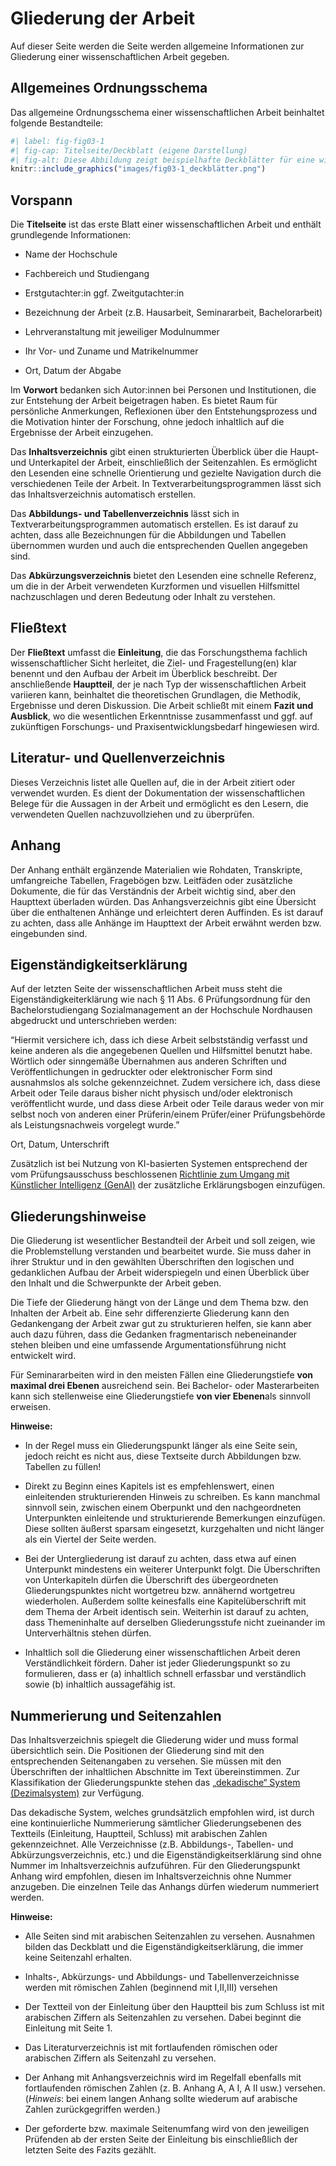 # Gliederung der Arbeit {#sec-B-gliederung}

Auf dieser Seite werden die Seite werden allgemeine Informationen zur Gliederung einer wissenschaftlichen Arbeit gegeben.

## Allgemeines Ordnungsschema

Das allgemeine Ordnungsschema einer wissenschaftlichen Arbeit beinhaltet folgende Bestandteile:

```r
#| label: fig-fig03-1
#| fig-cap: Titelseite/Deckblatt (eigene Darstellung)
#| fig-alt: Diese Abbildung zeigt beispielhafte Deckblätter für eine wissenchaftliche Hausarbeit.
knitr::include_graphics("images/fig03-1_deckblätter.png")
```

::: panel-tabset
## Vorspann

Die **Titelseite** ist das erste Blatt einer wissenschaftlichen Arbeit und enthält grundlegende Informationen:

-   Name der Hochschule

-   Fachbereich und Studiengang

-   Erstgutachter:in ggf. Zweitgutachter:in

-   Bezeichnung der Arbeit (z.B. Hausarbeit, Seminararbeit, Bachelorarbeit)

-   Lehrveranstaltung mit jeweiliger Modulnummer

-   Ihr Vor- und Zuname und Matrikelnummer

-   Ort, Datum der Abgabe

Im **Vorwort** bedanken sich Autor:innen bei Personen und Institutionen, die zur Entstehung der Arbeit beigetragen haben. Es bietet Raum für persönliche Anmerkungen, Reflexionen über den Entstehungsprozess und die Motivation hinter der Forschung, ohne jedoch inhaltlich auf die Ergebnisse der Arbeit einzugehen.

Das **Inhaltsverzeichnis** gibt einen strukturierten Überblick über die Haupt- und Unterkapitel der Arbeit, einschließlich der Seitenzahlen. Es ermöglicht den Lesenden eine schnelle Orientierung und gezielte Navigation durch die verschiedenen Teile der Arbeit. In Textverarbeitungsprogrammen lässt sich das Inhaltsverzeichnis automatisch erstellen.

Das **Abbildungs- und Tabellenverzeichnis** lässt sich in Textverarbeitungsprogrammen automatisch erstellen. Es ist darauf zu achten, dass alle Bezeichnungen für die Abbildungen und Tabellen übernommen wurden und auch die entsprechenden Quellen angegeben sind.

Das **Abkürzungsverzeichnis** bietet den Lesenden eine schnelle Referenz, um die in der Arbeit verwendeten Kurzformen und visuellen Hilfsmittel nachzuschlagen und deren Bedeutung oder Inhalt zu verstehen.

## Fließtext

Der **Fließtext** umfasst die **Einleitung**, die das Forschungsthema fachlich wissenschaftlicher Sicht herleitet, die Ziel- und Fragestellung(en) klar benennt und den Aufbau der Arbeit im Überblick beschreibt. Der anschließende **Hauptteil**, der je nach Typ der wissenschaftlichen Arbeit variieren kann, beinhaltet die theoretischen Grundlagen, die Methodik, Ergebnisse und deren Diskussion. Die Arbeit schließt mit einem **Fazit und Ausblick**, wo die wesentlichen Erkenntnisse zusammenfasst und ggf. auf zukünftigen Forschungs- und Praxisentwicklungsbedarf hingewiesen wird.

## Literatur- und Quellenverzeichnis

Dieses Verzeichnis listet alle Quellen auf, die in der Arbeit zitiert oder verwendet wurden. Es dient der Dokumentation der wissenschaftlichen Belege für die Aussagen in der Arbeit und ermöglicht es den Lesern, die verwendeten Quellen nachzuvollziehen und zu überprüfen.

## Anhang

Der Anhang enthält ergänzende Materialien wie Rohdaten, Transkripte, umfangreiche Tabellen, Fragebögen bzw. Leitfäden oder zusätzliche Dokumente, die für das Verständnis der Arbeit wichtig sind, aber den Haupttext überladen würden. Das Anhangsverzeichnis gibt eine Übersicht über die enthaltenen Anhänge und erleichtert deren Auffinden. Es ist darauf zu achten, dass alle Anhänge im Haupttext der Arbeit erwähnt werden bzw. eingebunden sind.

## Eigenständigkeitserklärung

Auf der letzten Seite der wissenschaftlichen Arbeit muss steht die Eigenständigkeiterklärung wie nach § 11 Abs. 6 Prüfungsordnung für den Bachelorstudiengang Sozialmanagement an der Hochschule Nordhausen abgedruckt und unterschrieben werden:

"Hiermit versichere ich, dass ich diese Arbeit selbstständig verfasst und keine anderen als die angegebenen Quellen und Hilfsmittel benutzt habe. Wörtlich oder sinngemäße Übernahmen aus anderen Schriften und Veröffentlichungen in gedruckter oder elektronischer Form sind ausnahmslos als solche gekennzeichnet. Zudem versichere ich, dass diese Arbeit oder Teile daraus bisher nicht physisch und/oder elektronisch veröffentlicht wurde, und dass diese Arbeit oder Teile daraus weder von mir selbst noch von anderen einer Prüferin/einem Prüfer/einer Prüfungsbehörde als Leistungsnachweis vorgelegt wurde."

Ort, Datum, Unterschrift

Zusätzlich ist bei Nutzung von KI-basierten Systemen entsprechend der vom Prüfungsausschuss beschlossenen [Richtlinie zum Umgang mit Künstlicher Intelligenz (GenAI)](13_künstliche_intelligenz.qmd) der zusätzliche Erklärungsbogen einzufügen.
:::

## Gliederungshinweise

Die Gliederung ist wesentlicher Bestandteil der Arbeit und soll zeigen, wie die Problemstellung verstanden und bearbeitet wurde. Sie muss daher in ihrer Struktur und in den gewählten Überschriften den logischen und gedanklichen Aufbau der Arbeit widerspiegeln und einen Überblick über den Inhalt und die Schwerpunkte der Arbeit geben.

Die Tiefe der Gliederung hängt von der Länge und dem Thema bzw. den Inhalten der Arbeit ab. Eine sehr differenzierte Gliederung kann den Gedankengang der Arbeit zwar gut zu strukturieren helfen, sie kann aber auch dazu führen, dass die Gedanken fragmentarisch nebeneinander stehen bleiben und eine umfassende Argumentationsführung nicht entwickelt wird.

::: callout-note
Für Seminararbeiten wird in den meisten Fällen eine Gliederungstiefe **von maximal drei Ebenen** ausreichend sein. Bei Bachelor- oder Masterarbeiten kann sich stellenweise eine Gliederungstiefe **von vier Ebenen**als sinnvoll erweisen.
:::

::: callout-tip
**Hinweise:**

-   In der Regel muss ein Gliederungspunkt länger als eine Seite sein, jedoch reicht es nicht aus, diese Textseite durch Abbildungen bzw. Tabellen zu füllen!

-   Direkt zu Beginn eines Kapitels ist es empfehlenswert, einen einleitenden strukturierenden Hinweis zu schreiben. Es kann manchmal sinnvoll sein, zwischen einem Oberpunkt und den nachgeordneten Unterpunkten einleitende und strukturierende Bemerkungen einzufügen. Diese sollten äußerst sparsam eingesetzt, kurzgehalten und nicht länger als ein Viertel der Seite werden.

-   Bei der Untergliederung ist darauf zu achten, dass etwa auf einen Unterpunkt mindestens ein weiterer Unterpunkt folgt. Die Überschriften von Unterkapiteln dürfen die Überschrift des übergeordneten Gliederungspunktes nicht wortgetreu bzw. annähernd wortgetreu wiederholen. Außerdem sollte keinesfalls eine Kapitelüberschrift mit dem Thema der Arbeit identisch sein. Weiterhin ist darauf zu achten, dass Themeninhalte auf derselben Gliederungsstufe nicht zueinander im Unterverhältnis stehen dürfen.

-   Inhaltlich soll die Gliederung einer wissenschaftlichen Arbeit deren Verständlichkeit fördern. Daher ist jeder Gliederungspunkt so zu formulieren, dass er (a) inhaltlich schnell erfassbar und verständlich sowie (b) inhaltlich aussagefähig ist.
:::

## Nummerierung und Seitenzahlen

Das Inhaltsverzeichnis spiegelt die Gliederung wider und muss formal übersichtlich sein. Die Positionen der Gliederung sind mit den entsprechenden Seitenangaben zu versehen. Sie müssen mit den Überschriften der inhaltlichen Abschnitte im Text übereinstimmen. Zur Klassifikation der Gliederungspunkte stehen das [„dekadische“ System (Dezimalsystem)](https://de.wikipedia.org/wiki/Dezimalsystem) zur Verfügung.

Das dekadische System, welches grundsätzlich empfohlen wird, ist durch eine kontinuierliche Nummerierung sämtlicher Gliederungsebenen des Textteils (Einleitung, Hauptteil, Schluss) mit arabischen Zahlen gekennzeichnet. Alle Verzeichnisse (z.B. Abbildungs-, Tabellen- und Abkürzungsverzeichnis, etc.) und die Eigenständigkeitserklärung sind ohne Nummer im Inhaltsverzeichnis aufzuführen. Für den Gliederungspunkt Anhang wird empfohlen, diesen im Inhaltsverzeichnis ohne Nummer anzugeben. Die einzelnen Teile das Anhangs dürfen wiederum nummeriert werden.

::: callout-tip
**Hinweise:**

-   Alle Seiten sind mit arabischen Seitenzahlen zu versehen. Ausnahmen bilden das Deckblatt und die Eigenständigkeitserklärung, die immer keine Seitenzahl erhalten.

-   Inhalts-, Abkürzungs- und Abbildungs- und Tabellenverzeichnisse werden mit römischen Zahlen (beginnend mit I,II,III) versehen

-   Der Textteil von der Einleitung über den Hauptteil bis zum Schluss ist mit arabischen Ziffern als Seitenzahlen zu versehen. Dabei beginnt die Einleitung mit Seite 1.

-   Das Literaturverzeichnis ist mit fortlaufenden römischen oder arabischen Ziffern als Seitenzahl zu versehen.

-   Der Anhang mit Anhangsverzeichnis wird im Regelfall ebenfalls mit fortlaufenden römischen Zahlen (z. B. Anhang A, A I, A II usw.) versehen. (*Hinweis*: bei einem langen Anhang sollte wiederum auf arabische Zahlen zurückgegriffen werden.)

-   Der geforderte bzw. maximale Seitenumfang wird von den jeweiligen Prüfenden ab der ersten Seite der Einleitung bis einschließlich der letzten Seite des Fazits gezählt.
:::
